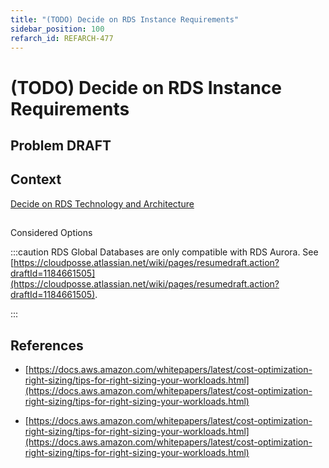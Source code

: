 ```yaml
---
title: "(TODO) Decide on RDS Instance Requirements"
sidebar_position: 100
refarch_id: REFARCH-477
---
```


# (TODO) Decide on RDS Instance Requirements

## Problem **DRAFT**

## Context

[Decide on RDS Technology and Architecture](/reference-architecture/fundamentals/design-decisions/foundational-application-dependencies/decide-on-rds-technology-and-architecture)

##
Considered Options

:::caution
RDS Global Databases are only compatible with RDS Aurora. See [https://cloudposse.atlassian.net/wiki/pages/resumedraft.action?draftId=1184661505](https://cloudposse.atlassian.net/wiki/pages/resumedraft.action?draftId=1184661505).

:::

## References

- [https://docs.aws.amazon.com/whitepapers/latest/cost-optimization-right-sizing/tips-for-right-sizing-your-workloads.html](https://docs.aws.amazon.com/whitepapers/latest/cost-optimization-right-sizing/tips-for-right-sizing-your-workloads.html)

- [https://docs.aws.amazon.com/whitepapers/latest/cost-optimization-right-sizing/tips-for-right-sizing-your-workloads.html](https://docs.aws.amazon.com/whitepapers/latest/cost-optimization-right-sizing/tips-for-right-sizing-your-workloads.html)


